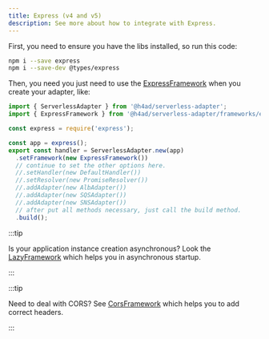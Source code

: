 ---
title: Express (v4 and v5)
description: See more about how to integrate with Express.
---

First, you need to ensure you have the libs installed, so run this code:

```bash
npm i --save express
npm i --save-dev @types/express
```

Then, you need you just need to use the [ExpressFramework](../../api/Frameworks/ExpressFramework) when you create your adapter, like:

```ts title="index.ts"
import { ServerlessAdapter } from '@h4ad/serverless-adapter';
import { ExpressFramework } from '@h4ad/serverless-adapter/frameworks/express';

const express = require('express');

const app = express();
export const handler = ServerlessAdapter.new(app)
  .setFramework(new ExpressFramework())
  // continue to set the other options here.
  //.setHandler(new DefaultHandler())
  //.setResolver(new PromiseResolver())
  //.addAdapter(new AlbAdapter())
  //.addAdapter(new SQSAdapter())
  //.addAdapter(new SNSAdapter())
  // after put all methods necessary, just call the build method.
  .build();
```

:::tip

Is your application instance creation asynchronous? Look the [LazyFramework](./helpers/lazy) which helps you in asynchronous startup.

:::

:::tip

Need to deal with CORS? See [CorsFramework](./helpers/cors) which helps you to add correct headers.

:::
